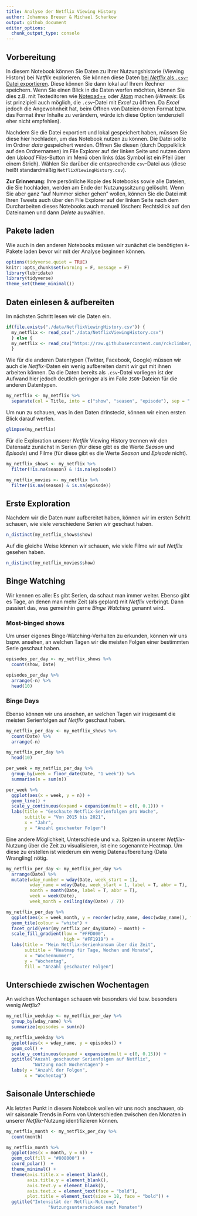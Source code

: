 ```yaml
---
title: Analyse der Netflix Viewing History
author: Johannes Breuer & Michael Scharkow
output: github_document
editor_options: 
  chunk_output_type: console
---
```


## Vorbereitung

In diesem Notebook können Sie Daten zu Ihrer Nutzungshistorie (Viewing History) bei *Netflix* explorieren. Sie können diese Daten [bei *Netflix* als `.csv`-Datei exportieren](https://www.netflix.com/viewingactivity). Diese können Sie dann lokal auf Ihrem Rechner speichern. Wenn Sie einen Blick in die Daten werfen möchten, können Sie dies z.B. mit Texteditoren wie [Notepad++](https://notepad-plus-plus.org/) oder [Atom](https://atom.io/) machen (*Hinweis*: Es ist prinzipiell auch möglich, die `.csv`-Datei mit *Excel* zu öffnen. Da *Excel* jedoch die Angewohnheit hat, beim Öffnen von Dateien deren Format bzw. das Format ihrer Inhalte zu verändern, würde ich diese Option tendenziell eher nicht empfehlen).

Nachdem Sie die Datei exportiert und lokal gespeichert haben, müssen Sie diese hier hochladen, um das Notebook nutzen zu können. Die Datei sollte im Ordner *data* gespeichert werden. Öffnen Sie diesen (durch Doppelklick auf den Ordnernamen) im File Explorer auf der linken Seite und nutzen dann den *Upload Files*-Button im Menü oben links (das Symbol ist ein Pfeil über einem Strich). Wählen Sie darüber die entsprechende `csv`-Datei aus (diese heißt standardmäßig `NetflixViewingHistory.csv`).

**Zur Erinnerung**: Ihre persönliche Kopie des Notebooks sowie alle Dateien, die Sie hochladen, werden am Ende der Nutzungssitzung gelöscht. Wenn Sie aber ganz "auf Nummer sicher gehen" wollen, können Sie die Datei mit Ihren Tweets auch über den File Explorer auf der linken Seite nach dem Durcharbeiten dieses Notebooks auch manuell löschen: Rechtsklick auf den Dateinamen und dann *Delete* auswählen.

## Pakete laden

Wie auch in den anderen Notebooks müssen wir zunächst die benötigten `R`-Pakete laden bevor wir mit der Analyse beginnen können.

```r
options(tidyverse.quiet = TRUE)
knitr::opts_chunk$set(warning = F, message = F)
library(lubridate)
library(tidyverse)
theme_set(theme_minimal())
```

## Daten einlesen & aufbereiten

Im nächsten Schritt lesen wir die Daten ein.

```r
if(file.exists("./data/NetflixViewingHistory.csv")) {
  my_netflix <- read_csv("./data/NetflixViewingHistory.csv")
  } else {
  my_netflix <- read_csv("https://raw.githubusercontent.com/rckclimber/analysing-netflix-viewing-history/master/plots/g-NetflixViewingHistory.csv")  
  }
```


Wie für die anderen Datentypen (Twitter, Facebook, Google) müssen wir auch die *Netflix*-Daten ein wenig aufbereiten damit wir gut mit ihnen arbeiten können. Da die Daten bereits als `.csv`-Datei vorliegen ist der Aufwand hier jedoch deutlich geringer als im Falle `JSON`-Dateien für die anderen Datentypen.

```r
my_netflix <- my_netflix %>% 
  separate(col = Title, into = c("show", "season", "episode"), sep = ": ")
```

Um nun zu schauen, was in den Daten drinsteckt, können wir einen ersten Blick darauf werfen.

```r
glimpse(my_netflix)
```

Für die Exploration unserer *Netflix* Viewing History trennen wir den Datensatz zunächst in Serien (für diese gibt es die Werte *Season* und *Episode*) und Filme (für diese gibt es die Werte *Season* und *Episode* nicht).

```r
my_netflix_shows <- my_netflix %>% 
  filter(!is.na(season) & !is.na(episode))

my_netflix_movies <- my_netflix %>% 
  filter(is.na(season) & is.na(episode))
```

## Erste Exploration

Nachdem wir die Daten nunr aufbereitet haben, können wir im ersten Schritt schauen, wie viele verschiedene Serien wir geschaut haben.

```r
n_distinct(my_netflix_shows$show)
```

Auf die gleiche Weise können wir schauen, wie viele Filme wir auf *Netflix* gesehen haben.

```r
n_distinct(my_netflix_movies$show)
```

## Binge Watching

Wir kennen es alle: Es gibt Serien, da schaut man immer weiter. Ebenso gibt es Tage, an denen man mehr Zeit (als geplant) mit *Netflix* verbringt. Dann passiert das, was gemeinhin gerne *Binge Watching* genannt wird.

### Most-binged shows

Um unser eigenes Binge-Watching-Verhalten zu erkunden, können wir uns bspw. ansehen, an welchen Tagen wir die meisten Folgen einer bestimmten Serie geschaut haben.

```r
episodes_per_day <- my_netflix_shows %>% 
  count(show, Date)

episodes_per_day %>% 
  arrange(-n) %>%
  head(10)
```

### Binge Days

Ebenso können wir uns ansehen, an welchen Tagen wir insgesamt die meisten Serienfolgen auf *Netflix* geschaut haben.

```r
my_netflix_per_day <- my_netflix_shows %>% 
  count(Date) %>% 
  arrange(-n)

my_netflix_per_day %>% 
  head(10)

per_week = my_netflix_per_day %>%
  group_by(week = floor_date(Date, "1 week")) %>% 
  summarise(n = sum(n)) 

per_week %>% 
  ggplot(aes(x = week, y = n)) +
  geom_line() +
  scale_y_continuous(expand = expansion(mult = c(0, 0.1))) +
  labs(title = "Geschaute Netflix-Serienfolgen pro Woche",
       subtitle = "Von 2015 bis 2021",
       x = "Jahr",
       y = "Anzahl geschauter Folgen")
```

Eine andere Möglichkeit, Unterschiede und v.a. Spitzen in unserer *Netflix*-Nutzung über die Zeit zu visualisieren, ist eine sogenannte Heatmap. Um diese zu erstellen ist wiederum ein wenig Datenaufbereitung (Data Wrangling) nötig.

```r
my_netflix_per_day <- my_netflix_per_day %>% 
  arrange(Date) %>% 
  mutate(wday_number = wday(Date, week_start = 1),
         wday_name = wday(Date, week_start = 1, label = T, abbr = T),
         month = month(Date, label = T, abbr = T),
         week = week(Date),
         week_month = ceiling(day(Date) / 7))

my_netflix_per_day %>% 
  ggplot(aes(x = week_month, y = reorder(wday_name, desc(wday_name)), fill = n)) + 
  geom_tile(colour = "white") + 
  facet_grid(year(my_netflix_per_day$Date) ~ month) + 
  scale_fill_gradient(low = "#FFD000",
                      high = "#FF1919") +
  labs(title = "Mein Netflix-Serienkonsum über die Zeit",
       subtitle = "Heatmap für Tage, Wochen und Monate",
       x = "Wochennummer",
       y = "Wochentag",
       fill = "Anzahl geschauter Folgen")
```

## Unterschiede zwischen Wochentagen

An welchen Wochentagen schauen wir besonders viel bzw. besonders wenig *Netflix*?

```r
my_netflix_weekday <- my_netflix_per_day %>%
  group_by(wday_name) %>% 
  summarize(episodes = sum(n))

my_netflix_weekday %>% 
  ggplot(aes(x = wday_name, y = episodes)) +
  geom_col() +
  scale_y_continuous(expand = expansion(mult = c(0, 0.15))) +
  ggtitle("Anzahl geschauter Serienfolgen auf Netflix",
          "Nutzung nach Wochentagen") +
  labs(y = "Anzahl der Folgen",
       x = "Wochentag")
```

## Saisonale Unterschiede

Als letzten Punkt in diesem Notebook wollen wir uns noch anschauen, ob wir saisonale Trends in Form von Unterschieden zwischen den Monaten in unserer *Netflix*-Nutzung identifizieren können.

```r
my_netflix_month <- my_netflix_per_day %>%
  count(month)

my_netflix_month %>% 
  ggplot(aes(x = month, y = n)) +
  geom_col(fill = "#808000") +
  coord_polar()  +
  theme_minimal() +
  theme(axis.title.x = element_blank(),
        axis.title.y = element_blank(),
        axis.text.y = element_blank(),
        axis.text.x = element_text(face = "bold"),
        plot.title = element_text(size = 18, face = "bold")) +
  ggtitle("Intensität der Netflix-Nutzung",
                "Nutzungsunterschiede nach Monaten")
```

